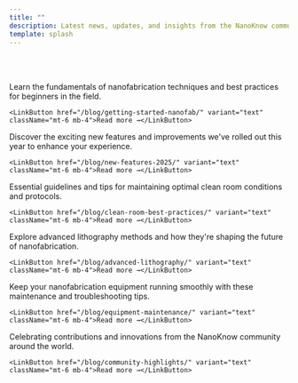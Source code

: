 ```yaml
---
title: ""
description: Latest news, updates, and insights from the NanoKnow community
template: splash
---
```



<Section title='<span style="color: #1354A2;">Sharing Knowledge</span> <span style="color: #dec331;">Building Community</span>' description="" titleClass="text-7xl">

<div style="margin-top: 4rem;"></div>

<Grid columns={3}>
  <Card title="Getting Started with Nanofabrication" icon="rocket" iconColor="#305cde">
    Learn the fundamentals of nanofabrication techniques and best practices for beginners in the field.
    
    <LinkButton href="/blog/getting-started-nanofab/" variant="text" className="mt-6 mb-4">Read more →</LinkButton>
  </Card>

  <Card title="New Features in 2025" icon="seti:favicon" iconColor="#dec331">
    Discover the exciting new features and improvements we've rolled out this year to enhance your experience.
    
    <LinkButton href="/blog/new-features-2025/" variant="text" className="mt-6 mb-4">Read more →</LinkButton>
  </Card>

  <Card title="Best Practices for Clean Room Operations" icon="seti:config" iconColor="#5B9BD5">
    Essential guidelines and tips for maintaining optimal clean room conditions and protocols.
    
    <LinkButton href="/blog/clean-room-best-practices/" variant="text" className="mt-6 mb-4">Read more →</LinkButton>
  </Card>
</Grid>

<Grid columns={3}>
  <Card title="Advanced Lithography Techniques" icon="seti:pipeline" iconColor="#979BFF">
    Explore advanced lithography methods and how they're shaping the future of nanofabrication.
    
    <LinkButton href="/blog/advanced-lithography/" variant="text" className="mt-6 mb-4">Read more →</LinkButton>
  </Card>

  <Card title="Equipment Maintenance Tips" icon="seti:todo" iconColor="#7BE1A4">
    Keep your nanofabrication equipment running smoothly with these maintenance and troubleshooting tips.
    
    <LinkButton href="/blog/equipment-maintenance/" variant="text" className="mt-6 mb-4">Read more →</LinkButton>
  </Card>

  <Card title="Community Highlights" icon="seti:less" iconColor="#FFD97B">
    Celebrating contributions and innovations from the NanoKnow community around the world.
    
    <LinkButton href="/blog/community-highlights/" variant="text" className="mt-6 mb-4">Read more →</LinkButton>
  </Card>
</Grid>

</Section>
